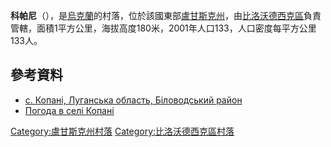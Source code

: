 {{coord|49|14|21|N|39|23|34|E|scale:100000|display=title}}

'''科帕尼'''（{{lang-uk|Копані}}），是[[烏克蘭|烏克蘭]]的村落，位於該國東部[[盧甘斯克州|盧甘斯克州]]，由[[比洛沃德西克區|比洛沃德西克區]]負責管轄，面積1平方公里，海拔高度180米，2001年人口133，人口密度每平方公里133人。

==參考資料==
* [http://w1.c1.rada.gov.ua/pls/z7503/A005?rdat1=03.09.2012&rf7571=17893 с. Копані, Луганська область, Біловодський район]
* [http://weather.in.ua/ua/lyganskaja/11388 Погода в селі Копані]

{{DEFAULTSORT:Копані}}
[[Category:盧甘斯克州村落|Category:盧甘斯克州村落]]
[[Category:比洛沃德西克區村落|Category:比洛沃德西克區村落]]


{{Luhansk-geo-stub}}